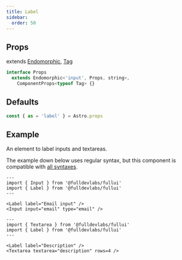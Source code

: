 ```yaml
---
title: Label
sidebar: 
  order: 50
---
```


## Props
extends [Endomorphic](/guides/components), [Tag](/components/tag)
```ts
interface Props
  extends Endomorphic<'input', Props, string>,
    ComponentProps<typeof Tag> {}
```

## Defaults
```ts
const { as = 'label' } = Astro.props
```

## Example
An element to label inputs and textareas.

The example down below uses regular syntax, but this component is compatible with [all syntaxes](/guides/components#syntax).

```astro live
---
import { Input } from '@fulldevlabs/fullui'
import { Label } from '@fulldevlabs/fullui'
---

<Label label="Email input" />
<Input input="email" type="email" />
```

```astro live
---
import { Textarea } from '@fulldevlabs/fullui'
import { Label } from '@fulldevlabs/fullui'
---

<Label label="Description" />
<Textarea textarea="description" rows=4 />
```